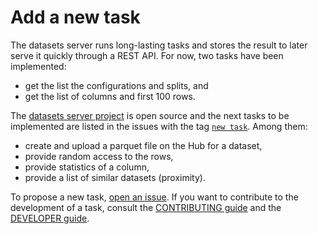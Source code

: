 # Add a new task

The datasets server runs long-lasting tasks and stores the result to later serve it quickly through a REST API. For now, two tasks have been implemented:

- get the list the configurations and splits, and
- get the list of columns and first 100 rows.

The [datasets server project](https://github.com/huggingface/datasets-server) is open source and the next tasks to be implemented are listed in the issues with the tag [`new task`](https://github.com/huggingface/datasets-server/issues?q=is%3Aissue+is%3Aopen+label%3A%22new+task%22). Among them:

- create and upload a parquet file on the Hub for a dataset,
- provide random access to the rows,
- provide statistics of a column,
- provide a list of similar datasets (proximity).

To propose a new task, [open an issue](https://github.com/huggingface/datasets-server/issues/new). If you want to contribute to the development of a task, consult the [CONTRIBUTING guide](https://github.com/huggingface/datasets-server/blob/main/CONTRIBUTING.md) and the [DEVELOPER guide](https://github.com/huggingface/datasets-server/blob/main/DEVELOPER_GUIDE.md).
